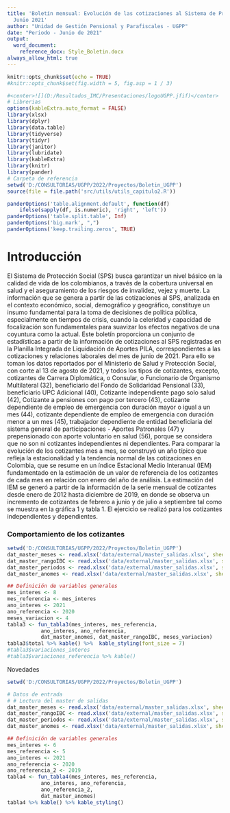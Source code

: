 ---
title: 'Boletín mensual: Evolución de las cotizaciones al Sistema de Protección Social
  Junio 2021'
author: "Unidad de Gestión Pensional y Parafiscales - UGPP"
date: "Periodo - Junio de 2021"
output:
  word_document:
    reference_docx: Style_Boletin.docx
always_allow_html: true    
---

```{r setup, include=FALSE}
knitr::opts_chunk$set(echo = TRUE)
#knitr::opts_chunk$set(fig.width = 5, fig.asp = 1 / 3)
```


```{r echo=FALSE, message=FALSE, warning=FALSE, fig.align = "center", fig.height = 7, fig.width = 12}
#<center>![](D:/Resultados_IMC/Presentaciones/logoUGPP.jfif)</center>
# Librerias
options(kableExtra.auto_format = FALSE)
library(xlsx)
library(dplyr)
library(data.table)
library(tidyverse)
library(tidyr)
library(janitor)
library(lubridate)
library(kableExtra)
library(knitr)
library(pander)
# Carpeta de referencia
setwd('D:/CONSULTORIAS/UGPP/2022/Proyectos/Boletin_UGPP')
source(file = file.path('src/utils/utils_capitulo2.R'))

panderOptions('table.alignment.default', function(df)
    ifelse(sapply(df, is.numeric), 'right', 'left'))
panderOptions('table.split.table', Inf)
panderOptions('big.mark', ",")
panderOptions('keep.trailing.zeros', TRUE)

```


# Introducción

El Sistema de Protección Social (SPS) busca garantizar un nivel básico en la calidad de vida de
los colombianos, a través de la cobertura universal en salud y el aseguramiento de los riesgos de
invalidez, vejez y muerte.
La información que se genera a partir de las cotizaciones al SPS, analizada en el contexto económico,
social, demográfico y geográfico, constituye un insumo fundamental para la toma de decisiones de
política pública, especialmente en tiempos de crisis, cuando la celeridad y capacidad de focalización
son fundamentales para suavizar los efectos negativos de una coyuntura como la actual.
Este boletín proporciona un conjunto de estadísticas a partir de la información de cotizaciones al
SPS registradas en la Planilla Integrada de Liquidación de Aportes PILA, correspondientes a
las cotizaciones y relaciones laborales del mes de junio de 2021.
Para ello se toman los datos reportados por el Ministerio de Salud y Protección Social, con corte al
13 de agosto de 2021, y todos los tipos de cotizantes, excepto, cotizantes de Carrera Diplomática,
o Consular, o Funcionario de Organismo Multilateral (32), beneficiario del Fondo de Solidaridad
Pensional (33), beneficiario UPC Adicional (40), Cotizante independiente pago solo salud (42),
Cotizante a pensiones con pago por tercero (43), cotizante dependiente de empleo de emergencia
con duración mayor o igual a un mes (44), cotizante dependiente de empleo de emergencia con
duración menor a un mes (45), trabajador dependiente de entidad beneficiaria del sistema general
de participaciones - Aportes Patronales (47) y prepensionado con aporte voluntario en salud (56),
porque se considera que no son ni cotizantes independientes ni dependientes.
Para comparar la evolución de los cotizantes mes a mes, se construyó un año típico que refleja la
estacionalidad y la tendencia normal de las cotizaciones en Colombia, que se resume en un índice
Estacional Medio Interanual (IEM) fundamentado en la estimación de un valor de referencia de los
cotizantes de cada mes en relación con enero del año de análisis.
La estimación del IEM se generó a partir de la información de la serie mensual de cotizantes desde
enero de 2012 hasta diciembre de 2019, en donde se observa un incremento de cotizantes de
febrero a junio y de julio a septiembre tal como se muestra en la gráfica 1 y tabla 1. El ejercicio se
realizó para los cotizantes independientes y dependientes.

### Comportamiento de los cotizantes


```{r echo=FALSE, message=FALSE, warning=FALSE}
setwd('D:/CONSULTORIAS/UGPP/2022/Proyectos/Boletin_UGPP')
dat_master_meses <- read.xlsx('data/external/master_salidas.xlsx', sheetName = 'Meses')
dat_master_rangoIBC <- read.xlsx('data/external/master_salidas.xlsx', sheetName = 'Rango IBC')
dat_master_periodos <- read.xlsx('data/external/master_salidas.xlsx', sheetName = 'periodos_datos')
dat_master_anomes <- read.xlsx('data/external/master_salidas.xlsx', sheetName = 'Ano_Mes')

## Definición de variables generales 
mes_interes <- 8
mes_referencia <- mes_interes
ano_interes <- 2021
ano_referencia <- 2020
meses_variacion <- 4
tabla3 <- fun_tabla3(mes_interes, mes_referencia, 
           ano_interes, ano_referencia,
           dat_master_anomes, dat_master_rangoIBC, meses_variacion)
tabla3$total %>% kable() %>%  kable_styling(font_size = 7)
#tabla3$variaciones_interes
#tabla3$variaciones_referencia %>% kable()
```

Novedades

```{r echo=FALSE, message=FALSE, warning=FALSE}
setwd('D:/CONSULTORIAS/UGPP/2022/Proyectos/Boletin_UGPP')

# Datos de entrada
# # Lectura del master de salidas
dat_master_meses <- read.xlsx('data/external/master_salidas.xlsx', sheetName = 'Meses')
dat_master_rangoIBC <- read.xlsx('data/external/master_salidas.xlsx', sheetName = 'Rango IBC')
dat_master_periodos <- read.xlsx('data/external/master_salidas.xlsx', sheetName = 'periodos_datos')
dat_master_anomes <- read.xlsx('data/external/master_salidas.xlsx', sheetName = 'Ano_Mes')

## Definición de variables generales 
mes_interes <- 6
mes_referencia <- 5
ano_interes <- 2021
ano_referencia <- 2020
ano_referencia_2 <- 2019
tabla4 <- fun_tabla4(mes_interes, mes_referencia, 
           ano_interes, ano_referencia,
           ano_referencia_2,
           dat_master_anomes)
tabla4 %>% kable() %>% kable_styling()
```




